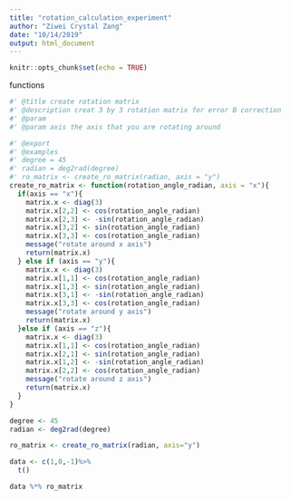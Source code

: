 ```yaml
---
title: "rotation_calculation_experiment"
author: "Ziwei Crystal Zang"
date: "10/14/2019"
output: html_document
---
```


```r
knitr::opts_chunk$set(echo = TRUE)
```

functions 
```r

#' @title create rotation matrix
#' @description creat 3 by 3 rotation matrix for error B correction
#' @param 
#' @param axis the axis that you are rotating around

#' @export
#' @examples
#' degree = 45
#' radian = deg2rad(degree)
#' ro_matrix <- create_ro_matrix(radian, axis = "y")
create_ro_matrix <- function(rotation_angle_radian, axis = "x"){
  if(axis == "x"){
    matrix.x <- diag(3)
    matrix.x[2,2] <- cos(rotation_angle_radian)
    matrix.x[2,3] <- -sin(rotation_angle_radian)
    matrix.x[3,2] <- sin(rotation_angle_radian)
    matrix.x[3,3] <- cos(rotation_angle_radian)
    message("rotate around x axis")
    return(matrix.x)
  } else if (axis == "y"){
    matrix.x <- diag(3)
    matrix.x[1,1] <- cos(rotation_angle_radian)
    matrix.x[1,3] <- sin(rotation_angle_radian)
    matrix.x[3,1] <- -sin(rotation_angle_radian)
    matrix.x[3,3] <- cos(rotation_angle_radian)
    message("rotate around y axis")
    return(matrix.x)
  }else if (axis == "z"){
    matrix.x <- diag(3)
    matrix.x[1,1] <- cos(rotation_angle_radian)
    matrix.x[2,1] <- sin(rotation_angle_radian)
    matrix.x[1,2] <- -sin(rotation_angle_radian)
    matrix.x[2,2] <- cos(rotation_angle_radian)
    message("rotate around z axis")
    return(matrix.x)
  }
}


```


```r
degree <- 45
radian <- deg2rad(degree)

ro_matrix <- create_ro_matrix(radian, axis="y")

data <- c(1,0,-1)%>%
  t()

data %*% ro_matrix
  
```

